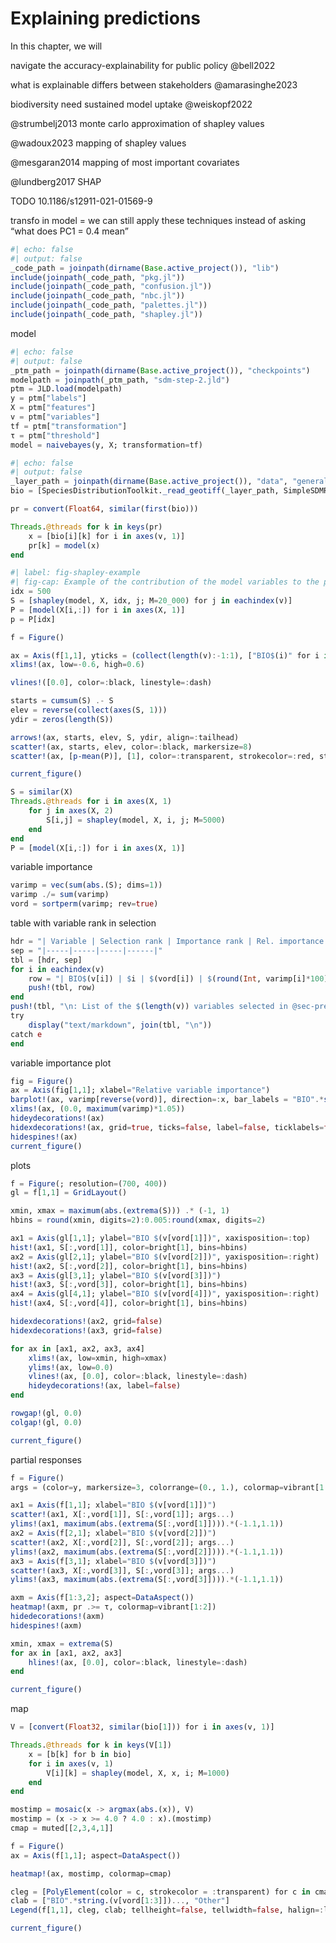 # Explaining predictions {#sec-explanations}

In this chapter, we will

navigate the accuracy-explainability for public policy @bell2022

what is explainable differs between stakeholders @amarasinghe2023

biodiversity need sustained model uptake @weiskopf2022

@strumbelj2013 monte carlo approximation of shapley values

@wadoux2023 mapping of shapley values

@mesgaran2014 mapping of most important covariates

@lundberg2017 SHAP

TODO 10.1186/s12911-021-01569-9

transfo in model = we can still apply these techniques instead of asking "what does PC1 = 0.4 mean"

```julia
#| echo: false
#| output: false
_code_path = joinpath(dirname(Base.active_project()), "lib")
include(joinpath(_code_path, "pkg.jl"))
include(joinpath(_code_path, "confusion.jl"))
include(joinpath(_code_path, "nbc.jl"))
include(joinpath(_code_path, "palettes.jl"))
include(joinpath(_code_path, "shapley.jl"))
```

model

```julia
#| echo: false
#| output: false
_ptm_path = joinpath(dirname(Base.active_project()), "checkpoints")
modelpath = joinpath(_ptm_path, "sdm-step-2.jld")
ptm = JLD.load(modelpath)
y = ptm["labels"]
X = ptm["features"]
v = ptm["variables"]
tf = ptm["transformation"]
τ = ptm["threshold"]
model = naivebayes(y, X; transformation=tf)
```

```julia
#| echo: false
#| output: false
_layer_path = joinpath(dirname(Base.active_project()), "data", "general", "layers.tiff")
bio = [SpeciesDistributionToolkit._read_geotiff(_layer_path, SimpleSDMResponse; bandnumber=i) for i in v]

pr = convert(Float64, similar(first(bio)))

Threads.@threads for k in keys(pr)
    x = [bio[i][k] for i in axes(v, 1)]
    pr[k] = model(x)
end
```

```julia
#| label: fig-shapley-example
#| fig-cap: Example of the contribution of the model variables to the prediction. The dashed line indicates the average prediction across all instances, and each arrow shows how the value of the feature for this instance moves the prediction, in an additive way. The length of each arrow is the Shapley value for this feature in this instance. The final prediction (in this case, how much higher/lower than the average) is given in a red cirle.
idx = 500
S = [shapley(model, X, idx, j; M=20_000) for j in eachindex(v)]
P = [model(X[i,:]) for i in axes(X, 1)]
p = P[idx]

f = Figure()

ax = Axis(f[1,1], yticks = (collect(length(v):-1:1), ["BIO$(i)" for i in v]))
xlims!(ax, low=-0.6, high=0.6)

vlines!([0.0], color=:black, linestyle=:dash)

starts = cumsum(S) .- S
elev = reverse(collect(axes(S, 1)))
ydir = zeros(length(S))

arrows!(ax, starts, elev, S, ydir, align=:tailhead)
scatter!(ax, starts, elev, color=:black, markersize=8)
scatter!(ax, [p-mean(P)], [1], color=:transparent, strokecolor=:red, strokewidth=3, markersize=25)

current_figure()
```


```julia
S = similar(X)
Threads.@threads for i in axes(X, 1)
    for j in axes(X, 2)
        S[i,j] = shapley(model, X, i, j; M=5000)
    end
end
P = [model(X[i,:]) for i in axes(X, 1)]
```

variable importance

```julia
varimp = vec(sum(abs.(S); dims=1))
varimp ./= sum(varimp)
vord = sortperm(varimp; rev=true)
```

table with variable rank in selection

```julia
hdr = "| Variable | Selection rank | Importance rank | Rel. importance |"
sep = "|-----|-----|-----|------|"
tbl = [hdr, sep]
for i in eachindex(v)
    row = "| BIO$(v[i]) | $i | $(vord[i]) | $(round(Int, varimp[i]*100))% |"
    push!(tbl, row)
end
push!(tbl, "\n: List of the $(length(v)) variables selected in @sec-predictors, ranked by their order of inclusion. Their rank in terms of importance, as well as relative importance, are also provided. {#tbl-explanations-importance}")
try
    display("text/markdown", join(tbl, "\n"))
catch e
end
```

variable importance plot

```julia
fig = Figure()
ax = Axis(fig[1,1]; xlabel="Relative variable importance")
barplot!(ax, varimp[reverse(vord)], direction=:x, bar_labels = "BIO".*string.(v[reverse(vord)]), flip_labels_at = 0.05, color=light[1])
xlims!(ax, (0.0, maximum(varimp)*1.05))
hideydecorations!(ax)
hidexdecorations!(ax, grid=true, ticks=false, label=false, ticklabels=false)
hidespines!(ax)
current_figure()
```

plots

```julia
f = Figure(; resolution=(700, 400))
gl = f[1,1] = GridLayout()

xmin, xmax = maximum(abs.(extrema(S))) .* (-1, 1)
hbins = round(xmin, digits=2):0.005:round(xmax, digits=2)

ax1 = Axis(gl[1,1]; ylabel="BIO $(v[vord[1]])", xaxisposition=:top)
hist!(ax1, S[:,vord[1]], color=bright[1], bins=hbins)
ax2 = Axis(gl[2,1]; ylabel="BIO $(v[vord[2]])", yaxisposition=:right)
hist!(ax2, S[:,vord[2]], color=bright[1], bins=hbins)
ax3 = Axis(gl[3,1]; ylabel="BIO $(v[vord[3]])")
hist!(ax3, S[:,vord[3]], color=bright[1], bins=hbins)
ax4 = Axis(gl[4,1]; ylabel="BIO $(v[vord[4]])", yaxisposition=:right)
hist!(ax4, S[:,vord[4]], color=bright[1], bins=hbins)

hidexdecorations!(ax2, grid=false)
hidexdecorations!(ax3, grid=false)

for ax in [ax1, ax2, ax3, ax4]
    xlims!(ax, low=xmin, high=xmax)
    ylims!(ax, low=0.0)
    vlines!(ax, [0.0], color=:black, linestyle=:dash)
    hideydecorations!(ax, label=false)
end

rowgap!(gl, 0.0)
colgap!(gl, 0.0)

current_figure()
```

partial responses

```julia
f = Figure()
args = (color=y, markersize=3, colorrange=(0., 1.), colormap=vibrant[1:2])

ax1 = Axis(f[1,1]; xlabel="BIO $(v[vord[1]])")
scatter!(ax1, X[:,vord[1]], S[:,vord[1]]; args...)
ylims!(ax1, maximum(abs.(extrema(S[:,vord[1]]))).*(-1.1,1.1))
ax2 = Axis(f[2,1]; xlabel="BIO $(v[vord[2]])")
scatter!(ax2, X[:,vord[2]], S[:,vord[2]]; args...)
ylims!(ax2, maximum(abs.(extrema(S[:,vord[2]]))).*(-1.1,1.1))
ax3 = Axis(f[3,1]; xlabel="BIO $(v[vord[3]])")
scatter!(ax3, X[:,vord[3]], S[:,vord[3]]; args...)
ylims!(ax3, maximum(abs.(extrema(S[:,vord[3]]))).*(-1.1,1.1))

axm = Axis(f[1:3,2]; aspect=DataAspect())
heatmap!(axm, pr .>= τ, colormap=vibrant[1:2])
hidedecorations!(axm)
hidespines!(axm)

xmin, xmax = extrema(S)
for ax in [ax1, ax2, ax3]
    hlines!(ax, [0.0], color=:black, linestyle=:dash)
end

current_figure()
```

map

```julia
V = [convert(Float32, similar(bio[1])) for i in axes(v, 1)]

Threads.@threads for k in keys(V[1])
    x = [b[k] for b in bio]
    for i in axes(v, 1)
        V[i][k] = shapley(model, X, x, i; M=1000)
    end
end
```

```julia
mostimp = mosaic(x -> argmax(abs.(x)), V)
mostimp = (x -> x >= 4.0 ? 4.0 : x).(mostimp)
cmap = muted[[2,3,4,1]]

f = Figure()
ax = Axis(f[1,1]; aspect=DataAspect())

heatmap!(ax, mostimp, colormap=cmap)

cleg = [PolyElement(color = c, strokecolor = :transparent) for c in cmap]
clab = ["BIO".*string.(v[vord[1:3]])..., "Other"]
Legend(f[1,1], cleg, clab; tellheight=false, tellwidth=false, halign=:left, valign=:top, margin=(10, 10, 10, 10))

current_figure()
```